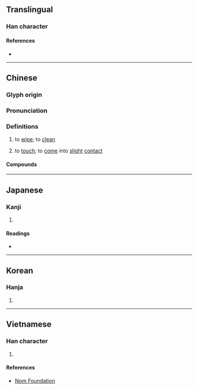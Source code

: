{{character info}}
==Translingual==

===Han character===
{{Han char|rn=64|rad=手|as=09|sn=12|four=51061|canj=QPPA|ids=⿰扌皆}}

====References====
* {{Han ref|kx=0443.250|dkj=12383|dj=0794.250|hdz=31914.030|uh=63E9|ud=25577|bh=B47B|bd=46203}}

----

==Chinese==
{{zh-forms}}

===Glyph origin===
{{Han etym}}

===Pronunciation===
{{zh-pron
|m=kāi
|c=haai1
|mn=ml:khai
|mc=y
|oc=y
|cat=v
}}

===Definitions===
{{zh-hanzi}}

# to [[wipe]]; to [[clean]]
# {{lb|zh|Cantonese}} to [[touch]]; to [[come]] into [[slight]] [[contact]]

====Compounds====
{{zh-der|揩淚|揩油|揩背|揩檯抹凳|揩汗|揩乾|揩抹|揩拭}}

----

==Japanese==

===Kanji===
{{ja-kanji|grade=|rs=手09}}

# {{rfdef|ja|sort=手09}}

====Readings====
* {{ja-readings
|goon=け
|kanon=かい
|kun=ぬぐ-う}}

----

==Korean==

===Hanja===
{{ko-hanja|hangeul=개|eumhun=|rv=gae|mr=kae|y=kay}}

# {{rfdef|ko|sort=手09}}

----

==Vietnamese==

===Han character===
{{vi-hantu|rs=手09|[[day]], [[khải]]}}

# {{rfdef|vi|sort=手09}}

====References====
* [http://nomfoundation.org/common/nom_details.php?codepoint=63e9 Nom Foundation]